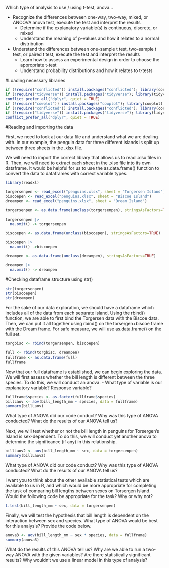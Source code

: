 Which type of analysis to use / using t-test, anova...

- Recognize the differences between one-way, two-way, mixed, or ANCOVA anova test, execute the test and interpret the results
  - Determine if the explanatory variable(s) is continuous, discrete, or mixed
  - Understand the meaning of p-values and how it relates to a normal distribution
- Understand the differences between one-sample t test, two-sample t test, or paired t test, execute the test and interpret the results
  - Learn how to assess an experimental design in order to choose the appropriate t-test
  - Understand probability distributions and how it relates to t-tests

#Loading necessary libraries

```r
if (!require("conflicted")) install.packages("conflicted"); library(conflicted) # For dealing with conflicts
if (!require("tidyverse")) install.packages("tidyverse"); library(tidyverse) # For everything
conflict_prefer_all("dplyr", quiet = TRUE)
if (!require("cowplot")) install.packages("cowplot"); library(cowplot)
if (!require("conflicted")) install.packages("conflicted"); library(conflicted) # For dealing with conflicts
if (!require("tidyverse")) install.packages("tidyverse"); library(tidyverse) # For everything
conflict_prefer_all("dplyr", quiet = TRUE)
```
#Reading and importing the data

First, we need to look at our data file and understand what we are dealing with. In our example, the penguin data for three different islands is split up between three sheets in the .xlsx file.

We will need to import the correct library that allows us to read .xlsx files in R. Then, we will need to extract each sheet in the .xlsx file into its own dataframe. It would be helpful for us to use the as.data.frame() function to convert the data to dataframes with correct variable types.
```r
library(readxl)

torgersenpen <- read_excel("penguins.xlsx", sheet = "Torgersen Island")
biscoepen <- read_excel("penguins.xlsx", sheet = "Biscoe Island")
dreampen <- read_excel("penguins.xlsx", sheet = "Dream Island")

torgersenpen <- as.data.frame(unclass(torgersenpen), stringsAsFactors=TRUE)

torgersenpen |>
  na.omit() -> torgersenpen

biscoepen <- as.data.frame(unclass(biscoepen), stringsAsFactors=TRUE)

biscoepen |> 
  na.omit() ->biscoepen

dreampen <- as.data.frame(unclass(dreampen), stringsAsFactors=TRUE)

dreampen |> 
  na.omit() -> dreampen
```

#Checking dataframe structure using str()
```r
str(torgersenpen)
str(biscoepen)
str(dreampen)
```
For the sake of our data exploration, we should have a dataframe which includes all of the data from each separate island. Using the rbind() function, we are able to first bind the Torgersen data with the Biscoe data. Then, we can put it all together using rbind() on the torsergen+biscoe frame with the Dream frame. For safe measure, we will use as.data.frame() on the full set.

```r
torgbisc <- rbind(torgersenpen, biscoepen)

full <- rbind(torgbisc, dreampen)
fullframe <- as.data.frame(full)
fullframe
```

Now that our full dataframe is established, we can begin exploring the data. We will first assess whether the bill length is different between the three species. To do this, we will conduct an anova.
  - What type of variable is our explanatory variable? Response variable?
```r
fullframe$species <- as.factor(fullframe$species)
billLaov <- aov(bill_length_mm ~ species, data = fullframe)
summary(billLaov)
```

What type of ANOVA did our code conduct? Why was this type of ANOVA conducted? What do the results of our ANOVA tell us?

Next, we will test whether or not the bill length in penguins for Torsergen's Island is sex-dependent. To do this, we will conduct yet another anova to determine the significance (if any) in this relationship.

```r
billLaov2 <- aov(bill_length_mm ~ sex, data = torgersenpen)
summary(billLaov2)
```
What type of ANOVA did our code conduct? Why was this type of ANOVA conducted? What do the results of our ANOVA tell us?

I want you to think about the other available statistical tests which are available to us in R, and which would be more appropriate for completing the task of comparing bill lengths between sexes on Torsergen Island. Would the following code be appropriate for the task? Why or why not?

```r
t.test(bill_length_mm ~ sex, data = torgersenpen)
```

Finally, we will test the hypothesis that bill length is dependent on the interaction between sex and species. What type of ANOVA would be best for this analysis? Provide the code below.

```r
anova3 <- aov(bill_length_mm ~ sex * species, data = fullframe)
summary(anova3)
```

What do the results of this ANOVA tell us? Why are we able to run a two-way ANOVA with the given variables? Are there statistically significant results? Why wouldn't we use a linear model in this type of analysis?


